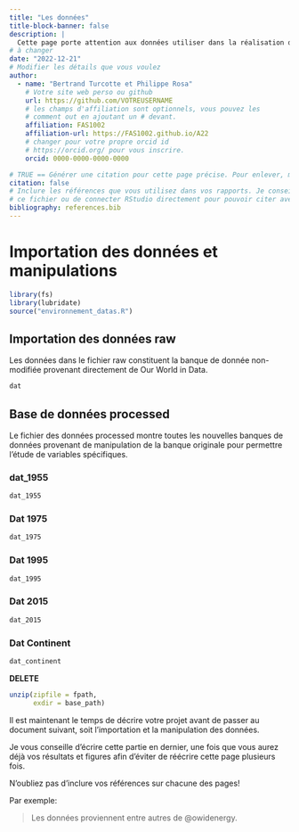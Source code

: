 ```yaml
---
title: "Les données"
title-block-banner: false
description: | 
  Cette page porte attention aux données utiliser dans la réalisation de ce projet.
# à changer
date: "2022-12-21"
# Modifier les détails que vous voulez
author:
  - name: "Bertrand Turcotte et Philippe Rosa"
    # Votre site web perso ou github
    url: https://github.com/VOTREUSERNAME
    # les champs d'affiliation sont optionnels, vous pouvez les
    # comment out en ajoutant un # devant.
    affiliation: FAS1002
    affiliation-url: https://FAS1002.github.io/A22
    # changer pour votre propre orcid id
    # https://orcid.org/ pour vous inscrire.
    orcid: 0000-0000-0000-0000

# TRUE == Générer une citation pour cette page précise. Pour enlever, mettre false.
citation: false
# Inclure les références que vous utilisez dans vos rapports. Je conseille Zotero pour construire
# ce fichier ou de connecter RStudio directement pour pouvoir citer avec @nom-de-reference.
bibliography: references.bib
---
```


# **Importation des données et manipulations**

```r
library(fs)
library(lubridate)
source("environnement_datas.R")

```

## Importation des données raw

Les données dans le fichier raw constituent la banque de donnée non-modifiée provenant directement de Our World in Data.

```r
dat
```

## Base de données processed

Le fichier des données processed montre toutes les nouvelles banques de données provenant de manipulation de la banque originale pour permettre l'étude de variables spécifiques.

### dat_1955

```r
dat_1955

```

### Dat 1975

```r
dat_1975
```

### Dat 1995

```r
dat_1995
```

### Dat 2015

```r
dat_2015
```

### Dat Continent

```r
dat_continent
```

**DELETE**

```r

unzip(zipfile = fpath,
      exdir = base_path)
```

Il est maintenant le temps de décrire votre projet avant de passer au document suivant, soit l'importation et la manipulation des données.

Je vous conseille d'écrire cette partie en dernier, une fois que vous aurez déjà vos résultats et figures afin d'éviter de réécrire cette page plusieurs fois.

::: callout-important
N'oubliez pas d'inclure vos références sur chacune des pages!
:::

Par exemple:

> Les données proviennent entre autres de @owidenergy.
